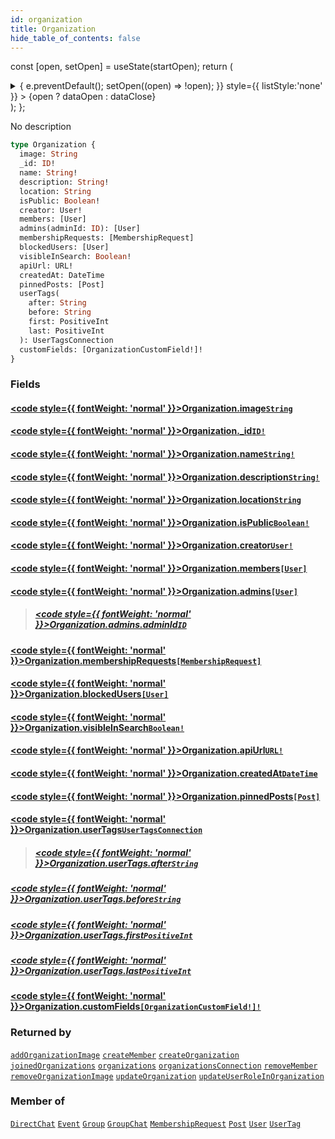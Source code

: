 ```yaml
---
id: organization
title: Organization
hide_table_of_contents: false
---
```






const [open, setOpen] = useState(startOpen);
return (
<details {...(open ? { open: true } : {})} className="details" style={{ border:'none', boxShadow:'none', background:'var(--ifm-background-color)' }}>
<summary
onClick={(e) => {
e.preventDefault();
setOpen((open) => !open);
}}
style={{ listStyle:'none' }} >
{open ? dataOpen : dataClose}
</summary>
{open && children}
</details>
);
};

No description

```graphql
type Organization {
  image: String
  _id: ID!
  name: String!
  description: String!
  location: String
  isPublic: Boolean!
  creator: User!
  members: [User]
  admins(adminId: ID): [User]
  membershipRequests: [MembershipRequest]
  blockedUsers: [User]
  visibleInSearch: Boolean!
  apiUrl: URL!
  createdAt: DateTime
  pinnedPosts: [Post]
  userTags(
    after: String
    before: String
    first: PositiveInt
    last: PositiveInt
  ): UserTagsConnection
  customFields: [OrganizationCustomField!]!
}
```

### Fields

#### [<code style={{ fontWeight: 'normal' }}>Organization.<b>image</b></code>](#)<Bullet />[`String`](../../../docs/schema/scalars/string) <Badge class="secondary" text="scalar"/>

>

#### [<code style={{ fontWeight: 'normal' }}>Organization.<b>\_id</b></code>](#)<Bullet />[`ID!`](../../../docs/schema/scalars/id) <Badge class="secondary" text="non-null"/> <Badge class="secondary" text="scalar"/>

>

#### [<code style={{ fontWeight: 'normal' }}>Organization.<b>name</b></code>](#)<Bullet />[`String!`](../../../docs/schema/scalars/string) <Badge class="secondary" text="non-null"/> <Badge class="secondary" text="scalar"/>

>

#### [<code style={{ fontWeight: 'normal' }}>Organization.<b>description</b></code>](#)<Bullet />[`String!`](../../../docs/schema/scalars/string) <Badge class="secondary" text="non-null"/> <Badge class="secondary" text="scalar"/>

>

#### [<code style={{ fontWeight: 'normal' }}>Organization.<b>location</b></code>](#)<Bullet />[`String`](../../../docs/schema/scalars/string) <Badge class="secondary" text="scalar"/>

>

#### [<code style={{ fontWeight: 'normal' }}>Organization.<b>isPublic</b></code>](#)<Bullet />[`Boolean!`](../../../docs/schema/scalars/boolean) <Badge class="secondary" text="non-null"/> <Badge class="secondary" text="scalar"/>

>

#### [<code style={{ fontWeight: 'normal' }}>Organization.<b>creator</b></code>](#)<Bullet />[`User!`](../../../docs/schema/objects/user) <Badge class="secondary" text="non-null"/> <Badge class="secondary" text="object"/>

>

#### [<code style={{ fontWeight: 'normal' }}>Organization.<b>members</b></code>](#)<Bullet />[`[User]`](../../../docs/schema/objects/user) <Badge class="secondary" text="list"/> <Badge class="secondary" text="object"/>

>

#### [<code style={{ fontWeight: 'normal' }}>Organization.<b>admins</b></code>](#)<Bullet />[`[User]`](../../../docs/schema/objects/user) <Badge class="secondary" text="list"/> <Badge class="secondary" text="object"/>

> ##### [<code style={{ fontWeight: 'normal' }}>Organization.admins.<b>adminId</b></code>](#)<Bullet />[`ID`](../../../docs/schema/scalars/id) <Badge class="secondary" text="scalar"/>

#### [<code style={{ fontWeight: 'normal' }}>Organization.<b>membershipRequests</b></code>](#)<Bullet />[`[MembershipRequest]`](../../../docs/schema/objects/membership-request) <Badge class="secondary" text="list"/> <Badge class="secondary" text="object"/>

>

#### [<code style={{ fontWeight: 'normal' }}>Organization.<b>blockedUsers</b></code>](#)<Bullet />[`[User]`](../../../docs/schema/objects/user) <Badge class="secondary" text="list"/> <Badge class="secondary" text="object"/>

>

#### [<code style={{ fontWeight: 'normal' }}>Organization.<b>visibleInSearch</b></code>](#)<Bullet />[`Boolean!`](../../../docs/schema/scalars/boolean) <Badge class="secondary" text="non-null"/> <Badge class="secondary" text="scalar"/>

>

#### [<code style={{ fontWeight: 'normal' }}>Organization.<b>apiUrl</b></code>](#)<Bullet />[`URL!`](../../../docs/schema/scalars/url) <Badge class="secondary" text="non-null"/> <Badge class="secondary" text="scalar"/>

>

#### [<code style={{ fontWeight: 'normal' }}>Organization.<b>createdAt</b></code>](#)<Bullet />[`DateTime`](../../../docs/schema/scalars/date-time) <Badge class="secondary" text="scalar"/>

>

#### [<code style={{ fontWeight: 'normal' }}>Organization.<b>pinnedPosts</b></code>](#)<Bullet />[`[Post]`](../../../docs/schema/objects/post) <Badge class="secondary" text="list"/> <Badge class="secondary" text="object"/>

>

#### [<code style={{ fontWeight: 'normal' }}>Organization.<b>userTags</b></code>](#)<Bullet />[`UserTagsConnection`](../../../docs/schema/objects/user-tags-connection) <Badge class="secondary" text="object"/>

> ##### [<code style={{ fontWeight: 'normal' }}>Organization.userTags.<b>after</b></code>](#)<Bullet />[`String`](../../../docs/schema/scalars/string) <Badge class="secondary" text="scalar"/>

##### [<code style={{ fontWeight: 'normal' }}>Organization.userTags.<b>before</b></code>](#)<Bullet />[`String`](../../../docs/schema/scalars/string) <Badge class="secondary" text="scalar"/>

>

##### [<code style={{ fontWeight: 'normal' }}>Organization.userTags.<b>first</b></code>](#)<Bullet />[`PositiveInt`](../../../docs/schema/scalars/positive-int) <Badge class="secondary" text="scalar"/>

>

##### [<code style={{ fontWeight: 'normal' }}>Organization.userTags.<b>last</b></code>](#)<Bullet />[`PositiveInt`](../../../docs/schema/scalars/positive-int) <Badge class="secondary" text="scalar"/>

>

#### [<code style={{ fontWeight: 'normal' }}>Organization.<b>customFields</b></code>](#)<Bullet />[`[OrganizationCustomField!]!`](../../../docs/schema/objects/organization-custom-field) <Badge class="secondary" text="non-null"/> <Badge class="secondary" text="object"/>

>

### Returned by

[`addOrganizationImage`](../../../docs/schema/mutations/add-organization-image) <Badge class="secondary" text="mutation"/><Bullet />[`createMember`](../../../docs/schema/mutations/create-member) <Badge class="secondary" text="mutation"/><Bullet />[`createOrganization`](../../../docs/schema/mutations/create-organization) <Badge class="secondary" text="mutation"/><Bullet />[`joinedOrganizations`](../../../docs/schema/queries/joined-organizations) <Badge class="secondary" text="query"/><Bullet />[`organizations`](../../../docs/schema/queries/organizations) <Badge class="secondary" text="query"/><Bullet />[`organizationsConnection`](../../../docs/schema/queries/organizations-connection) <Badge class="secondary" text="query"/><Bullet />[`removeMember`](../../../docs/schema/mutations/remove-member) <Badge class="secondary" text="mutation"/><Bullet />[`removeOrganizationImage`](../../../docs/schema/mutations/remove-organization-image) <Badge class="secondary" text="mutation"/><Bullet />[`updateOrganization`](../../../docs/schema/mutations/update-organization) <Badge class="secondary" text="mutation"/><Bullet />[`updateUserRoleInOrganization`](../../../docs/schema/mutations/update-user-role-in-organization) <Badge class="secondary" text="mutation"/>

### Member of

[`DirectChat`](../../../docs/schema/objects/direct-chat) <Badge class="secondary" text="object"/><Bullet />[`Event`](../../../docs/schema/objects/event) <Badge class="secondary" text="object"/><Bullet />[`Group`](../../../docs/schema/objects/group) <Badge class="secondary" text="object"/><Bullet />[`GroupChat`](../../../docs/schema/objects/group-chat) <Badge class="secondary" text="object"/><Bullet />[`MembershipRequest`](../../../docs/schema/objects/membership-request) <Badge class="secondary" text="object"/><Bullet />[`Post`](../../../docs/schema/objects/post) <Badge class="secondary" text="object"/><Bullet />[`User`](../../../docs/schema/objects/user) <Badge class="secondary" text="object"/><Bullet />[`UserTag`](../../../docs/schema/objects/user-tag) <Badge class="secondary" text="object"/>
